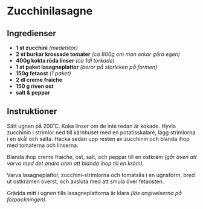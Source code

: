 # Zucchinilasagne

## Ingredienser

- **1 st zucchini** _(medelstor)_
- **2 st burkar krossade tomater** _(ca 800g om man orkar göra egen)_
- **400g kokta röda linser** _(ca 1dl torkade)_
- **1 st paket lasagneplattor** _(beror på storleken på formen)_
- **150g fetaost** _(1 paket)_
- **2 dl creme fraiche**
- **150 g riven ost**
- **salt & peppar**

## Instruktioner

Sätt ugnen på 200˚C. Koka linser om de inte redan är kokade. Hyvla zucchinin i strimlor ned till kärnhuset med en potatisskalare,
lägg strimlorna i en skål och salta. Hacka sedan upp resten av zucchinin och blanda ihop med tomaterna och linserna.

Blanda ihop creme fraiche, ost, salt, och peppar till en ostkräm _(går även att varva med det andra utan att blanda ihop till en kräm)_.

Varva lasagneplattor, zucchini-strimlorna och tomatsås i en ugnsform, bred ut ostkrämen överst, och avsluta med att smula över fetaosten.

Grädda mitt i ugnen tills lasagneplattorna är klara _(läs angivelserna på förpackningen)_.
